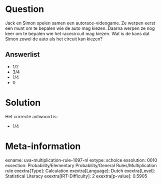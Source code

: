 Question
========

Jack en Simon spelen samen een autorace-videogame. Ze werpen eerst een
munt om te bepalen wie de auto mag kiezen. Daarna werpen ze nog keer om
te bepalen wie het racecircuit mag kiezen. Wat is de kans dat Simon
zowel de auto als het circuit kan kiezen?


Answerlist
----------

* 1/2
* 3/4
* 1/4
* 0

Solution
========

Het correcte antwoord is: 

* 1/4

Meta-information
================
exname: uva-multiplication-rule-1097-nl
extype: schoice
exsolution: 0010
exsection: Probability/Elementary Probability/General Rules/Multiplication rule
exextra[Type]: Calculation
exextra[Language]: Dutch
exextra[Level]: Statistical Literacy
exextra[IRT-Difficulty]: 2
exextra[p-value]: 0.5905
